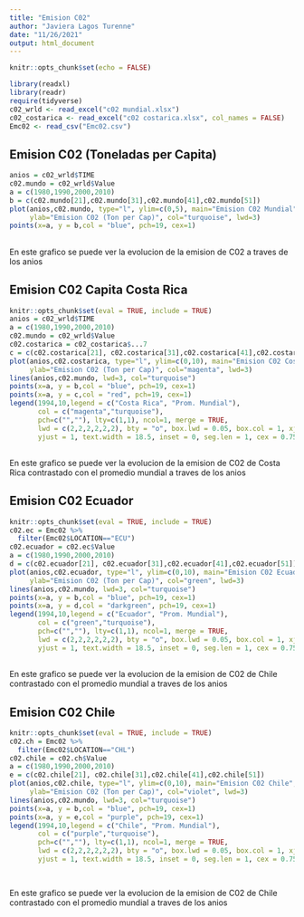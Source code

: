 ---
title: "Emision C02"
author: "Javiera Lagos Turenne"
date: "11/26/2021"
output: html_document
---

```{r setup, include=FALSE}
knitr::opts_chunk$set(echo = FALSE)
```

```{r cars, include=FALSE, results='hide'}
library(readxl)
library(readr)
require(tidyverse)
c02_wrld <- read_excel("c02 mundial.xlsx")
c02_costarica <- read_excel("c02 costarica.xlsx", col_names = FALSE)
Emc02 <- read_csv("Emc02.csv")
```

## Emision C02 (Toneladas per Capita)

```{r pressure, echo=FALSE, results='hide'}
anios = c02_wrld$TIME
c02.mundo = c02_wrld$Value
a = c(1980,1990,2000,2010)
b = c(c02.mundo[21],c02.mundo[31],c02.mundo[41],c02.mundo[51])
plot(anios,c02.mundo, type="l", ylim=c(0,5), main="Emision C02 Mundial",
     ylab="Emision C02 (Ton per Cap)", col="turquoise", lwd=3)
points(x=a, y = b,col = "blue", pch=19, cex=1)
```


##
En este grafico se puede ver la evolucion de la emision de C02 
a traves de los anios

## Emision C02 Capita Costa Rica
```{r press, echo=FALSE, results='hide'}

knitr::opts_chunk$set(eval = TRUE, include = TRUE)
anios = c02_wrld$TIME
a = c(1980,1990,2000,2010)
c02.mundo = c02_wrld$Value
c02.costarica = c02_costarica$...7
c = c(c02.costarica[21], c02.costarica[31],c02.costarica[41],c02.costarica[51])
plot(anios,c02.costarica, type="l", ylim=c(0,10), main="Emision C02 Costa Rica",
     ylab="Emision C02 (Ton per Cap)", col="magenta", lwd=3)
lines(anios,c02.mundo, lwd=3, col="turquoise")
points(x=a, y = b,col = "blue", pch=19, cex=1)
points(x=a, y = c,col = "red", pch=19, cex=1)
legend(1994,10,legend = c("Costa Rica", "Prom. Mundial"),
       col = c("magenta","turquoise"),
       pch=c("",""), lty=c(1,1), ncol=1, merge = TRUE,
       lwd = c(2,2,2,2,2,2), bty = "o", box.lwd = 0.05, box.col = 1, xjust = 0, 
       yjust = 1, text.width = 18.5, inset = 0, seg.len = 1, cex = 0.75)

```


##
En este grafico se puede ver la evolucion de la emision de C02 de Costa 
Rica contrastado con el promedio mundial
a traves de los anios


## Emision C02 Ecuador

```{r pres, echo=FALSE, results='hide'}

knitr::opts_chunk$set(eval = TRUE, include = TRUE)
c02.ec = Emc02 %>%
  filter(Emc02$LOCATION=="ECU")
c02.ecuador = c02.ec$Value
a = c(1980,1990,2000,2010)
d = c(c02.ecuador[21], c02.ecuador[31],c02.ecuador[41],c02.ecuador[51])
plot(anios,c02.ecuador, type="l", ylim=c(0,10), main="Emision C02 Ecuador",
     ylab="Emision C02 (Ton per Cap)", col="green", lwd=3)
lines(anios,c02.mundo, lwd=3, col="turquoise")
points(x=a, y = b,col = "blue", pch=19, cex=1)
points(x=a, y = d,col = "darkgreen", pch=19, cex=1)
legend(1994,10,legend = c("Ecuador", "Prom. Mundial"),
       col = c("green","turquoise"),
       pch=c("",""), lty=c(1,1), ncol=1, merge = TRUE,
       lwd = c(2,2,2,2,2,2), bty = "o", box.lwd = 0.05, box.col = 1, xjust = 0, 
       yjust = 1, text.width = 18.5, inset = 0, seg.len = 1, cex = 0.75)


```


##
En este grafico se puede ver la evolucion de la emision de C02 de Chile
contrastado con el promedio mundial
a traves de los anios


## Emision C02 Chile
```{r pre, echo=FALSE, results='hide'}

knitr::opts_chunk$set(eval = TRUE, include = TRUE)
c02.ch = Emc02 %>%
  filter(Emc02$LOCATION=="CHL")
c02.chile = c02.ch$Value
a = c(1980,1990,2000,2010)
e = c(c02.chile[21], c02.chile[31],c02.chile[41],c02.chile[51])
plot(anios,c02.chile, type="l", ylim=c(0,10), main="Emision C02 Chile",
     ylab="Emision C02 (Ton per Cap)", col="violet", lwd=3)
lines(anios,c02.mundo, lwd=3, col="turquoise")
points(x=a, y = b,col = "blue", pch=19, cex=1)
points(x=a, y = e,col = "purple", pch=19, cex=1)
legend(1994,10,legend = c("Chile", "Prom. Mundial"),
       col = c("purple","turquoise"),
       pch=c("",""), lty=c(1,1), ncol=1, merge = TRUE,
       lwd = c(2,2,2,2,2,2), bty = "o", box.lwd = 0.05, box.col = 1, xjust = 0, 
       yjust = 1, text.width = 18.5, inset = 0, seg.len = 1, cex = 0.75)



```

##
En este grafico se puede ver la evolucion de la emision de C02 de 
Chile contrastado con el promedio mundial
a traves de los anios
